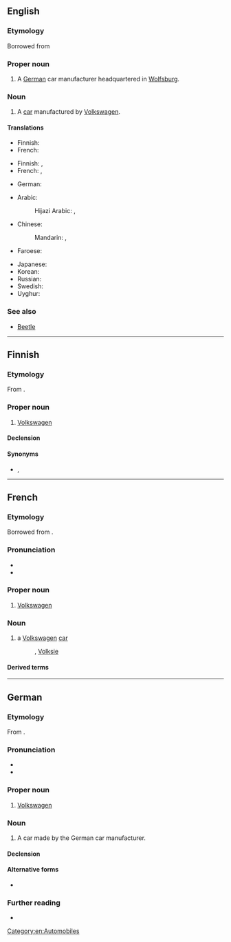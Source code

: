 ==English==

===Etymology===
Borrowed from {{bor|en|de|Volkswagen}}

===Proper noun===
{{en-proper noun}}

# A [[German]] car manufacturer headquartered in [[Wolfsburg]].

===Noun===
{{en-noun}}

# A [[car]] manufactured by [[w:Volkswagen|Volkswagen]].

====Translations====
{{trans-top|a car manufacturer}}
* Finnish: {{t|fi|Volkswagen}}
* French: {{t|fr|Volkswagen|m}}
{{trans-mid}}
{{trans-bottom}}

{{trans-top|a car manufactured by Volkswagen}}
* Finnish: {{t|fi|Volkswagen}}, {{t|fi|volkkari}} {{qualifier|colloquial}}
* French: {{t+|fr|Volkswagen|f}}, {{t|fr|Volks|f}}
{{trans-mid}}
* German: {{t+|de|Volkswagen|m}}
{{trans-bottom}}

{{rfc|mul|split by senses}}
{{trans-top|a car manufacturer or a car manufactured by Volkswagen}}
* Arabic: {{t|ar|فولكس واجن|m|tr=fulkswāgin}}
*: Hijazi Arabic: {{t|acw|فولكس ڤاقن|f|tr=fōlks vāgin}}, {{t|acw|فولكس واقن|f|tr=fōlks wāgin}}
* Chinese:
*: Mandarin: {{t+|cmn|大眾}}, {{t+|cmn|大众|tr=dàzhòng}}
* Faroese: {{t|fo|fólkavognur|m}}
{{trans-mid}}
* Japanese: {{t|ja|フォルクスワーゲン|tr=Forukusuwāgen|sc=Jpan}}
* Korean: {{t|ko|^폭스바겐}}
* Russian: {{t|ru|Фольксва́ген|m}}
* Swedish: {{t+|sv|folkvagn|c}}
* Uyghur: {{t|ug|ۋولكسۋاگېن}}
{{trans-bottom}}

===See also===
* [[Beetle]]

[[Category:en:Automobiles]]

----

==Finnish==

===Etymology===
From {{der|fi|de|Volkswagen}}.

===Proper noun===
{{fi-proper noun}}

# [[#English|Volkswagen]] {{gloss|German car manufacturer or a car made by it}}

====Declension====
{{fi-decl-paperi|i=0|Volkswagen|a}}

====Synonyms====
* {{sense|car}} {{l|fi|volkkari}}, {{l|fi|folkkari}}

----

==French==

===Etymology===
Borrowed from {{bor|fr|de|Volkswagen}}.

===Pronunciation===
* {{fr-IPA|volksvaguĕn|volsvaguĕn}}
* {{audio|fr|LL-Q150 (fra)-Mecanautes-Volkswagen.wav|Audio}}

===Proper noun===
{{fr-proper noun|m}}

# [[#en|Volkswagen]] {{gloss|car manufacturer}}

===Noun===
{{fr-noun|f|#}}

# a [[#en|Volkswagen]] [[car]]
#: {{syn|fr|Volks}}, [[Volksie]]

====Derived terms====
{{der4|fr
|Volks
}}

{{C|fr|Automobiles}}

----

==German==
{{wikipedia}}

===Etymology===
From {{affix|de|Volk|gloss1=people, folk|-s-|Wagen|gloss3=car, vehicle}}.

===Pronunciation===
* {{IPA|de|/ˈfɔlksˌvaːɡn̩/}}
* {{audio|de|De-Volkswagen.ogg|Audio}}

===Proper noun===
{{de-proper noun|m}}

# [[#English|Volkswagen]] {{gloss|car manufacturer}}

===Noun===
{{de-noun|m}}

# A car made by the German car manufacturer.
#: {{ux|de|Ich fahre einen '''Volkswagen.'''|I drive a '''Volkswagen.'''}}

====Declension====
{{de-ndecl|m}}

====Alternative forms====
* {{alt|de|VW||abbreviation}}

===Further reading===
* {{R:Duden}}

{{C|de|Automobiles}}